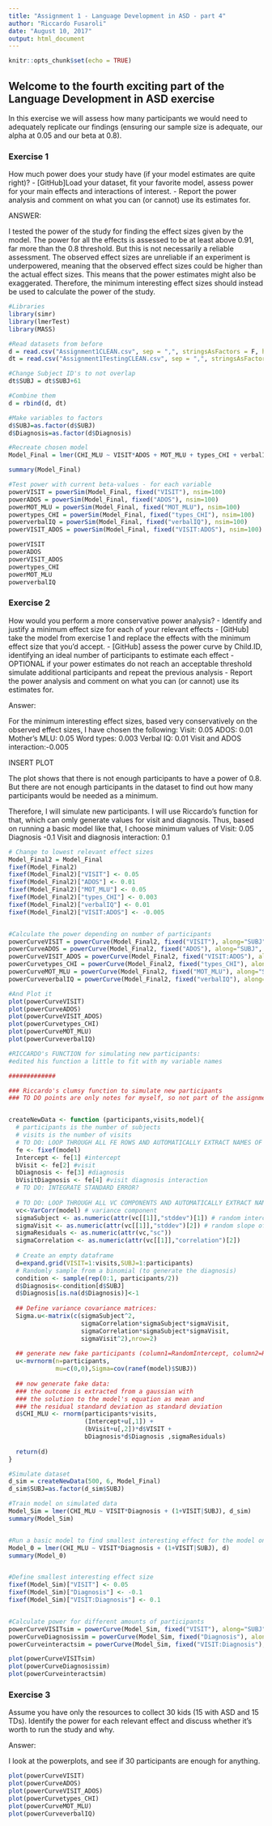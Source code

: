 ```yaml
---
title: "Assignment 1 - Language Development in ASD - part 4"
author: "Riccardo Fusaroli"
date: "August 10, 2017"
output: html_document
---
```


```r
knitr::opts_chunk$set(echo = TRUE)
```

## Welcome to the fourth exciting part of the Language Development in ASD exercise

In this exercise we will assess how many participants we would need to adequately replicate our findings (ensuring our sample size is adequate, our alpha at 0.05 and our beta at 0.8).

### Exercise 1

How much power does your study have (if your model estimates are quite right)?
- [GitHub]Load your dataset, fit your favorite model, assess power for your main effects and interactions of interest.
- Report the power analysis and comment on what you can (or cannot) use its estimates for.




ANSWER:

I tested the power of the study for finding the effect sizes given by the model.
The power for all the effects is assessed to be at least above 0.91, far more than the 0.8 threshold.
But this is not necessarily a reliable assessment. The observed effect sizes are unreliable if an experiment is underpowered, meaning that the observed effect sizes could be higher than the actual effect sizes. This means that the power estimates might also be exaggerated. Therefore, the minimum interesting effect sizes should instead be used to calculate the power of the study.

```r
#Libraries
library(simr)
library(lmerTest)
library(MASS)

#Read datasets from before
d = read.csv("Assignment1CLEAN.csv", sep = ",", stringsAsFactors = F, header = T)
dt = read.csv("Assignment1TestingCLEAN.csv", sep = ",", stringsAsFactors = F, header = T)

#Change Subject ID's to not overlap
dt$SUBJ = dt$SUBJ+61

#Combine them
d = rbind(d, dt)

#Make variables to factors
d$SUBJ=as.factor(d$SUBJ)
d$Diagnosis=as.factor(d$Diagnosis)

#Recreate chosen model
Model_Final = lmer(CHI_MLU ~ VISIT*ADOS + MOT_MLU + types_CHI + verbalIQ + (1+VISIT|SUBJ), d)

summary(Model_Final)

#Test power with current beta-values - for each variable
powerVISIT = powerSim(Model_Final, fixed("VISIT"), nsim=100)
powerADOS = powerSim(Model_Final, fixed("ADOS"), nsim=100)
powerMOT_MLU = powerSim(Model_Final, fixed("MOT_MLU"), nsim=100)
powertypes_CHI = powerSim(Model_Final, fixed("types_CHI"), nsim=100)
powerverbalIQ = powerSim(Model_Final, fixed("verbalIQ"), nsim=100)
powerVISIT_ADOS = powerSim(Model_Final, fixed("VISIT:ADOS"), nsim=100)

powerVISIT
powerADOS
powerVISIT_ADOS
powertypes_CHI
powerMOT_MLU
powerverbalIQ

```

### Exercise 2

How would you perform a more conservative power analysis?
- Identify and justify a minimum effect size for each of your relevant effects
- [GitHub] take the model from exercise 1 and replace the effects with the minimum effect size that you'd accept.
- [GitHub] assess the power curve by Child.ID, identifying an ideal number of participants to estimate each effect
- OPTIONAL if your power estimates do not reach an acceptable threshold simulate additional participants and repeat the previous analysis
- Report the power analysis and comment on what you can (or cannot) use its estimates for.







Answer:

For the minimum interesting effect sizes, based very conservatively on the observed effect sizes, I have chosen the following:
Visit: 0.05
ADOS: 0.01
Mother's MLU: 0.05
Word types: 0.003
Verbal IQ: 0.01
Visit and ADOS interaction:-0.005

INSERT PLOT

The plot shows that there is not enough participants to have a power of 0.8. But there are not enough participants in the dataset to find out how many participants would be needed as a minimum.

Therefore, I will simulate new participants. I will use Riccardo's function for that, which can omly generate values for visit and diagnosis. Thus, based on running a basic model like that, I choose minimum values of
Visit: 0.05
Diagnosis -0.1
Visit and diagnosis interaction: 0.1

```r
# Change to lowest relevant effect sizes
Model_Final2 = Model_Final
fixef(Model_Final2)
fixef(Model_Final2)["VISIT"] <- 0.05
fixef(Model_Final2)["ADOS"] <- 0.01
fixef(Model_Final2)["MOT_MLU"] <- 0.05
fixef(Model_Final2)["types_CHI"] <- 0.003
fixef(Model_Final2)["verbalIQ"] <- 0.01
fixef(Model_Final2)["VISIT:ADOS"] <- -0.005


#Calculate the power depending on number of participants
powerCurveVISIT = powerCurve(Model_Final2, fixed("VISIT"), along="SUBJ", nsim=50)
powerCurveADOS = powerCurve(Model_Final2, fixed("ADOS"), along="SUBJ", nsim=50)
powerCurveVISIT_ADOS = powerCurve(Model_Final2, fixed("VISIT:ADOS"), along="SUBJ", nsim=50)
powerCurvetypes_CHI = powerCurve(Model_Final2, fixed("types_CHI"), along="SUBJ", nsim=50)
powerCurveMOT_MLU = powerCurve(Model_Final2, fixed("MOT_MLU"), along="SUBJ", nsim=50)
powerCurveverbalIQ = powerCurve(Model_Final2, fixed("verbalIQ"), along="SUBJ", nsim=50)

#And Plot it
plot(powerCurveVISIT)
plot(powerCurveADOS)
plot(powerCurveVISIT_ADOS)
plot(powerCurvetypes_CHI)
plot(powerCurveMOT_MLU)
plot(powerCurveverbalIQ)


```

```r
#RICCARDO's FUNCTION for simulating new participants:
#edited his function a little to fit with my variable names

#############

### Riccardo's clumsy function to simulate new participants
### TO DO points are only notes for myself, so not part of the assignment


createNewData <- function (participants,visits,model){
  # participants is the number of subjects
  # visits is the number of visits
  # TO DO: LOOP THROUGH ALL FE ROWS AND AUTOMATICALLY EXTRACT NAMES OF FIXED EFFECTS AND ESTIMATES
  fe <- fixef(model)
  Intercept <- fe[1] #intercept
  bVisit <- fe[2] #visit
  bDiagnosis <- fe[3] #diagnosis
  bVisitDiagnosis <- fe[4] #visit diagnosis interaction
  # TO DO: INTEGRATE STANDARD ERROR?
  
  # TO DO: LOOP THROUGH ALL VC COMPONENTS AND AUTOMATICALLY EXTRACT NAMES OF EFFECTS AND ESTIMATES
  vc<-VarCorr(model) # variance component
  sigmaSubject <- as.numeric(attr(vc[[1]],"stddev")[1]) # random intercept by subject
  sigmaVisit <- as.numeric(attr(vc[[1]],"stddev")[2]) # random slope of visit over subject
  sigmaResiduals <- as.numeric(attr(vc,"sc"))
  sigmaCorrelation <- as.numeric(attr(vc[[1]],"correlation")[2])
  
  # Create an empty dataframe
  d=expand.grid(VISIT=1:visits,SUBJ=1:participants)
  # Randomly sample from a binomial (to generate the diagnosis)
  condition <- sample(rep(0:1, participants/2))
  d$Diagnosis<-condition[d$SUBJ]
  d$Diagnosis[is.na(d$Diagnosis)]<-1
  
  ## Define variance covariance matrices:
  Sigma.u<-matrix(c(sigmaSubject^2,
                    sigmaCorrelation*sigmaSubject*sigmaVisit,
                    sigmaCorrelation*sigmaSubject*sigmaVisit,
                    sigmaVisit^2),nrow=2)
  
  ## generate new fake participants (column1=RandomIntercept, column2=RandomSlope)
  u<-mvrnorm(n=participants,
             mu=c(0,0),Sigma=cov(ranef(model)$SUBJ))
  
  ## now generate fake data:
  ### the outcome is extracted from a gaussian with
  ### the solution to the model's equation as mean and
  ### the residual standard deviation as standard deviation 
  d$CHI_MLU <- rnorm(participants*visits,
                     (Intercept+u[,1]) +
                     (bVisit+u[,2])*d$VISIT + 
                     bDiagnosis*d$Diagnosis ,sigmaResiduals)  
  
  return(d)
}


```

```r
#Simulate dataset
d_sim = createNewData(500, 6, Model_Final)
d_sim$SUBJ=as.factor(d_sim$SUBJ)

#Train model on simulated data
Model_Sim = lmer(CHI_MLU ~ VISIT*Diagnosis + (1+VISIT|SUBJ), d_sim)
summary(Model_Sim)


#Run a basic model to find smallest interesting effect for the model on the simulated data
Model_0 = lmer(CHI_MLU ~ VISIT*Diagnosis + (1+VISIT|SUBJ), d)
summary(Model_0)


#Define smallest interesting effect size
fixef(Model_Sim)["VISIT"] <- 0.05
fixef(Model_Sim)["Diagnosis"] <- -0.1
fixef(Model_Sim)["VISIT:Diagnosis"] <- 0.1


#Calculate power for different amounts of participants
powerCurveVISITsim = powerCurve(Model_Sim, fixed("VISIT"), along="SUBJ", nsim=50)
powerCurveDiagnosissim = powerCurve(Model_Sim, fixed("Diagnosis"), along="SUBJ", nsim=50)
powerCurveinteractsim = powerCurve(Model_Sim, fixed("VISIT:Diagnosis"), along="SUBJ", nsim=50)

plot(powerCurveVISITsim)
plot(powerCurveDiagnosissim)
plot(powerCurveinteractsim)

```


### Exercise 3

Assume you have only the resources to collect 30 kids (15 with ASD and 15 TDs). Identify the power for each relevant effect and discuss whether it's worth to run the study and why.

Answer:


I look at the powerplots, and see if 30 participants are enough for anything.


```r

plot(powerCurveVISIT)
plot(powerCurveADOS)
plot(powerCurveVISIT_ADOS)
plot(powerCurvetypes_CHI)
plot(powerCurveMOT_MLU)
plot(powerCurveverbalIQ)

```


